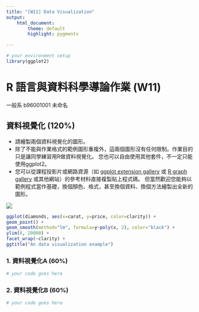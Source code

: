 ```yaml
---
title: "[W11] Data Visualization"
output: 
    html_document:
        theme: default
        highlight: pygments

---
```


```r
# your environment setup
library(ggplot2)
```

R 語言與資料科學導論作業 (W11)
=============================

一般系 b96001001 未命名

## 資料視覺化 (120%)

* 請繪製兩個資料視覺化的圖形。
* 除了不能與作業格式的範例圖形重複外，這兩個圖形沒有任何限制。作業目的只是讓同學練習用R做資料視覺化。
您也可以自由使用其他套件，不一定只能使用ggplot2。
* 您可以從課程投影片或網路資源（如
[ggplot extension gallery](http://www.ggplot2-exts.org/gallery/)
或
[R graph gallery](https://www.r-graph-gallery.com/) 或其他網站）的參考材料直接複製貼上程式碼。
但當然歡迎您能夠以範例程式當作基礎，換個顏色、格式，甚至換個資料、換個方法繪製出全新的圖形。

![](sample_vis.png)
```r
ggplot(diamonds, aes(x=carat, y=price, color=clarity)) +
geom_point() + 
geom_smooth(method="lm", formula=y~poly(x, 2), color="black") + 
ylim(0, 20000) + 
facet_wrap(~clarity) +
ggtitle("An data visualization example")
```

### 1. 資料視覺化A (60%)

```r
# your code goes here
```

### 2. 資料視覺化B (60%)

```r
# your code goes here
```